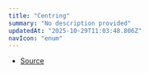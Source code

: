```yaml
---
title: "Centring"
summary: "No description provided"
updatedAt: "2025-10-29T11:03:48.806Z"
navIcon: "enum"
---
```



<Table data={{ headers: [{"content":"Member","key":"member","sortable":true},{"content":"Type","key":"type","sortable":true}], rows: [["Center","'center'"],["CenterBottom","'center\\-bottom'"],["CenterTop","'center\\-top'"],["End","'end'"],["EndBottom","'end\\-bottom'"],["EndTop","'end\\-top'"],["None","'none'"],["Start","'start'"],["StartBottom","'start\\-bottom'"],["StartTop","'start\\-top'"]] }} />


- [Source](https://github.com/NMMTY/LazyCanvas/blob/e5b83021346e886d435469de8abb93654e0fb45d/packages/lazycanvas/src/types/enum.ts#L95)